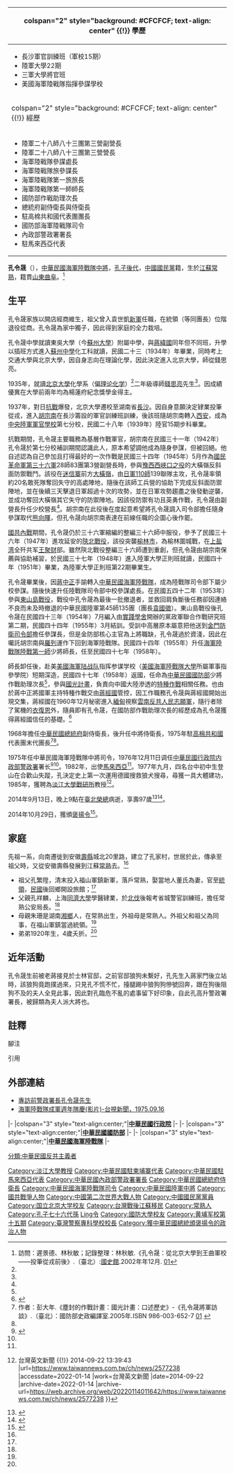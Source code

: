 
{{Infobox Officeholder
|honorific-prefix   = 
|name               = 孔令晟
|honorific-suffix   = 
|image              =Kung Lieng Sheng-1978.jpg
|imagesize          = 250px
|smallimage         = 
|caption            = 孔令晟（1978年）
|order              = 
|office             = {{ROC}}第3任[[內政部警政署|內政部警政署]]署长
|term_start         = 1976年
|term_end           = 1982年
|alongside          = <!--For two or more people serving in the same position from the same district.  (e.g. United States Senators.)-->
|vicepresident      = 
|viceprimeminister  = 
|deputy             = 
|lieutenant         = 
|monarch            = 
|president          = 
|primeminister      = 
|taoiseach          = 
|chancellor         =  
|governor           = 
|governor-general   = 
|governor_general   = 
|succeeding         =  <!--For President-elect or equivalent-->
|predecessor        = 周菊村
|successor          = [[何恩廷|何恩廷]]
|constituency       = 
|majority           = 
|office1             = {{flagicon image|ROC Office of the President Emblem.svg}} 第8任[[總統府侍衛長|總統府侍衛長]]
|term_start1         = 1970年11月
|term_end1           = 1972年4月
|predecessor1        = [[郝柏村|郝柏村]]
|successor1          = [[鄒堅|鄒堅]]
|order2             =  <!--Can be repeated up to eight times by changing the number-->
|office2            =  	{{ROC}}駐[[馬來西亞|馬來西亞]]代表<!--Can be repeated up to eight times by changing the number-->
|birth_date   = {{birth date|1918|6|18}}
|birth_place  = {{ROC-1912}}[[江蘇|江蘇]][[常熟|常熟]]
|death_date   = {{death date and age|2014|9|13|1918|6|18}}
|death_place  = {{ROC-TW}}[[臺北市|臺北市]]
|restingplace = 
|restingplacecoordinates = 
|birthname    = 
|nationality  = 
|party        = 
|otherparty   =  <!--For additional political affiliations-->
|spouse       = 
|partner      =  <!--For those with a domestic partner and not married-->
|relations    = 
|children     = 
|residence    = 
|alma_mater   = 
|occupation   = 
|profession   = 
|cabinet      = 
|committees   = 
|portfolio    = 
|religion     = 
|signature    = 
|website      = 
|footnotes    = 
|blank1       = 
|data1        = 
|blank2       = 
|data2        = 
|blank3       = 
|data3        = 
|blank4       = 
|data4        = 
|blank5       = 
|data5        = 
<!--Military service-->
|nickname     = 
|allegiance   = 
|branch       = {{flagicon image|Flag of the Republic of China Marine Corps.svg}}[[中華民國海軍陸戰隊|中華民國海軍陸戰隊]]
|serviceyears = 

| rank = {{flagicon image|ROCMC_Lieutenant_General%27s_Flag.svg}} [[中將|中將]]

|unit         = 
|commands     = 
|battles      = 
|awards       = 
|military_blank1 = 
|military_data1  = 
|military_blank2 = 
|military_data2  = 
|military_blank3 = 
|military_data3  = 
|military_blank4 = 
|military_data4  = 
|military_blank5 = 
|military_data5  = 
}}
{| class="infobox bordered" style="width: 18em; font-size: 90%; text-align: left; float:right;" cellpadding="3"
|-
! colspan="2" style="background: #CFCFCF; text-align: center" {{!}} 學歷
|- 
| colspan="2" style="font-size: 90%" |<div style="text-align: left">
* 長沙軍官訓練班（軍校15期）
* 陸軍大學22期
* 三軍大學將官班
* 美國海軍陸戰隊指揮參謀學校
</div>
|-
! colspan="2" style="background: #CFCFCF; text-align: center" {{!}} 經歷
|- 
| colspan="2" style="font-size: 90%" |<div style="text-align: left">
* 陸軍二十八師八十三團第三營副營長
* 陸軍二十八師八十三團第三營營長
* 海軍陸戰隊參謀處長
* 海軍陸戰隊旅參謀長
* 海軍陸戰隊第一旅旅長
* 海軍陸戰隊第一師師長
* 國防部作戰助理次長
* 總統府副侍衛長與侍衛長
* 駐高棉共和國代表團團長
* 國防部海軍陸戰隊司令
* 內政部警政署署長
* 駐馬來西亞代表
</div>
|}
'''孔令晟'''（{{bd|1918年|6月18日|2014年|9月13日|catIdx=Kong孔}}），[[中華民國陸軍|中華民國海軍陸戰隊]][[中將|中將]]，[[孔子|孔子]][[孔子世家|後代]]，[[中國國民黨|中國國民黨]]籍，生於[[江蘇|江蘇]][[常熟|常熟]]，籍貫[[山東|山東]][[曲阜|曲阜]]。<ref name="open-nat-gov-tw-1009103956"> 訪問：遲景德、林秋敏；記錄整理：林秋敏.《孔令晟：從北京大學到王曲軍校——投筆從戎前後》.（臺北）:[[國史館|國史館]].2002年年12月. {{zh-tw}}[http://open.nat.gov.tw/OpenFront/kids/browse_detail.jspx?gpn=1009103956 01]{{dead link|date=2017年12月 |bot=InternetArchiveBot |fix-attempted=yes }}</ref>

== 生平 ==
孔令晟家族以開店經商維生，祖父曾入袁世凱[[新軍|新軍]]任職，在統領（等同團長）位階退役從商。孔令晟為家中獨子，因此得到家庭的全力栽培。

孔令晟中學就讀東吳大學（今[[蘇州大學|蘇州大學]]）附屬中學，與[[蔣緯國|蔣緯國]]同年但不同班，升學以插班方式進入[[江蘇省蘇州中學|蘇州中學]]化工科就讀，民國二十三（1934年）年畢業，同時考上交通大學與北京大學，因自身志向在理論化學，因此決定進入北京大學，師從錢思亮。

1935年，就讀[[北京大學|北京大學]]化學系（偏[[理论化学|理论化学]]）<ref name="open-nat-gov-tw-1009103956"/>二年級導師[[錢思亮|錢思亮]]先生<ref name="open-nat-gov-tw-1009103956"/>。因成績優異在大學前兩年均為楊蓮府紀念獎學金得主。

1937年，對日[[抗戰|抗戰]]爆發，北京大學遷校至湖南省[[長沙|長沙]]。因自身意願決定肄業投筆從戎，進入[[胡宗南|胡宗南]]在長沙籌設的軍官訓練班訓練，後該班隨胡宗南轉入[[西安|西安]]，成為[[中央陸軍軍官學校|中央陸軍軍官學校]]第七分校{{efn|name=mag-udn-20100211 |1=曾受業於黃埔1期[[胡宗南|胡宗南]]<ref>{{cite web |url=http://mag.udn.com/mag/people/storypage.jsp?f_ART_ID=235601 |title=胡宗南史實展 追憶將軍戰功 |author=沈旭凱 |location=新北市中和區 |date=2010-02-11 |publisher=[[聯合報|聯合報]] |language=zh-tw |access-date=2014-05-07 |archive-date=2014-05-08 |archive-url=https://web.archive.org/web/20140508030654/http://mag.udn.com/mag/people/storypage.jsp?f_ART_ID=235601 |dead-url=no }}</ref>}}，民國二十八年（1939年）陸官15期步科畢業。

抗戰期間，孔令晟主要職務為基層作戰軍官，胡宗南在民國三十一年（1942年）孔令晟於第七分校補訓期間認識此人，原本希望調他成為隨身參謀，但被回絕。他自述認為自己參加且打得最好的一次作戰是民國三十四年（1945年）5月作為[[國民革命軍第三十六軍|國民革命軍第三十六軍]]28師83團第3營副營長時，參與[[豫西鄂北會戰|豫西西峽口之役]]的大橫嶺反斜面防禦戰鬥。該役在[[迷信寨|迷信寨]]前方[[大橫嶺|大橫嶺]]，由[[第110師團_(日本陸軍)|日軍110師]]139聯隊主攻，孔令晟率領約20名敢死隊奪回失守的高處陣地，隨後在該師工兵營的協助下完成反斜面防禦陣地，並在後續三天擊退日軍超過十次的攻勢，並在日軍攻勢趨盡之後發動逆襲，並成功奪回大橫嶺其它失守的防禦陣地。因該役防禦有功且英勇作戰，孔令晟由副營長升任少校營長<ref name="open-nat-gov-tw-1009103956"/>。胡宗南在此役後在度起意希望將孔令晟調入司令部擔任隨身參謀取代[[熊向暉|熊向暉]]，但孔令晟向胡宗南表達在前線任職的企圖心後作罷。

[[國共內戰|國共內戰]]期間，孔令晟仍於三十六軍縮編的整編三十六師中服役，參予了民國三十六年（1947年）進攻延安的[[陝北戰役|陝北戰役]]，該役突襲[[榆林市|榆林市]]，為榆林圍城戰，在[[上盐湾|上盐湾]]全歼共军[[王聚财|王聚财]]部。雖然陝北戰役整編三十六師遭到重創，但孔令晟由胡宗南保薦與協助補習，於民國三十七年（1948年）進入陸軍大學正則班就讀，民國四十年（1951年）畢業，為陸軍大學正則班第22期畢業生。

孔令晟畢業後，因[[蔣中正|蔣中正]]手諭轉入[[中華民國海軍陸戰隊|中華民國海軍陸戰隊]]，成為陸戰隊司令部下屬少校參謀。隨後快速升任陸戰隊司令部中校參謀處長。在民國五四十二年（1953年）參與[[東山島戰役|東山島戰役]]，戰役中孔令晟為最後一批撤退者，並救回肩負斷後任務卻因連絡不良而未及時撤退的中華民國陸軍第45師135團（團長[[袁國徵|袁國徵]]）。東山島戰役後孔令晟在民國四十三年（1954年）7月編入由[[白團|實踐學舍]]開辦的黨政軍聯合作戰研究班第二期，民國四十四年（1955年）3月結訓。受訓中高層原本屬意把他送到[[陸軍金門防衛指揮部|金門防衛司令部]]擔任參謀長，但是金防部核心主官為上將職缺，孔令晟過於資淺，因此在囑託胡宗南與[[羅列|羅列]]運作下回到海軍陸戰隊。民國四十四年（1955年）升任[[海軍陸戰隊陸戰第一師|海軍陸戰隊陸戰第一師]]少將師長，任至民國四十七年（1958年）。

師長卸任後，赴美[[美國海軍陆战队|美國海軍陆战队]]指挥参谋学校（[[美國海軍陸戰隊大學|美國海軍陸戰隊大學]]所屬軍事指參學院）短期深造，民國四十七年（1958年）返國，任命為[[中華民國國防部|中華民國國防部]]少將作戰助理次長<ref name="open-nat-gov-tw-1009103956"/>，參與[[國光計畫|國光計畫]]，負責向中國大陸滲透的[[特種作戰|特種作戰]]相關任務。也由於蔣中正將國軍主持特種作戰交由[[蔣經國|蔣經國]]管控，因工作職務孔令晟與蔣經國開始出現交集，蔣經國在1960年12月秘密進入[[緬甸|緬甸]]視察[[泰緬孤軍|雲南反共人民志願軍]]，隨行者除了駕機的[[衣復恩|衣復恩]]外，隨員即有孔令晟，在國防部作戰助理次長的經歷成為孔令晟獲得蔣經國信任的基礎。<ref>{{cite news |title=一葉知秋：孔令晟與台灣的警政現代化〈一〉 |url=https://hk.on.cc/tw/bkn/cnt/commentary/20140922/bkntw-20140922000416842-0922_04411_001.html |accessdate=2022-01-14 |work=on.cc東網 |date=2014-09-22 |language=zh-hk |archive-date=2022-01-15 |archive-url=https://web.archive.org/web/20220115064620/https://hk.on.cc/tw/bkn/cnt/commentary/20140922/bkntw-20140922000416842-0922_04411_001.html }}</ref>

1968年擔任[[中華民國總統府|中華民國總統府]]副侍衛長，後升任中將侍衛長，1975年駐[[高棉共和國|高棉共和國]]代表團末代團長<ref>作者：彭大年.《塵封的作戰計畫：國光計畫：口述歷史》-《孔令晟將軍訪談》.（臺北）：國防部史政編譯室.2005年.ISBN 986-003-652-7 {{zh-tw}}[http://books.google.com.tw/books/about/%E5%A1%B5%E5%B0%81%E7%9A%84%E4%BD%9C%E6%88%B0%E8%A8%88%E7%95%AB.html?id=Q4RIAAAAMAAJ&redir_esc=y 01] {{Wayback|url=http://books.google.com.tw/books/about/%E5%A1%B5%E5%B0%81%E7%9A%84%E4%BD%9C%E6%88%B0%E8%A8%88%E7%95%AB.html?id=Q4RIAAAAMAAJ&redir_esc=y|date=20140508042647}}</ref><ref name="open-nat-gov-tw-1009103956"/>。

1975年任中華民國海軍陸戰隊中將司令，1976年12月11日调任[[中華民國行政院|中華民國行政院]][[内政部警政署|内政部警政署]]署长<ref name="ncl-npa-">{{cite web |url=http://handle.ncl.edu.tw/11296/ndltd/54739235829338216448 |title=孔令晟與警政現代化 |author=郭世雅 |location=桃園縣龜山鄉 |year=2001 |work=行政警察研究所 | publisher=[[中央警察大學|中央警察大學]] |language=zh-tw }}</ref><ref name="open-nat-gov-tw-1009103956"/>。1982年，出使[[馬來西亞|馬來西亞]]<ref name="open-nat-gov-tw-1009103956"/>。1977年九月，四名台中初中生登山在合歡山失蹤，孔決定史上第一次運用德國搜救狼犬搜尋，尋獲一具大體建功，1985年，獲聘為[[淡江大學|淡江大學]][[淡江大學國際事務與戰略研究所|戰研所]]教授<ref>{{cite news |title=孔令晟病逝 歷任軍警要職 {{!}} 台灣英文新聞 {{!}} 2014-09-22 13:39:43 |url=https://www.taiwannews.com.tw/ch/news/2577238 |accessdate=2022-01-14 |work=台灣英文新聞 |date=2014-09-22 |archive-date=2022-01-14 |archive-url=https://web.archive.org/web/20220114011642/https://www.taiwannews.com.tw/ch/news/2577238 }}</ref>。

2014年9月13日，晚上9點在[[臺北榮總|臺北榮總]]病逝，享壽97歲<ref>{{cite news |url=http://www.chinatimes.com/realtimenews/20140922001585-260407 |date=2014-09-22 |archiveurl=https://web.archive.org/web/20140922044330/http://www.chinatimes.com/realtimenews/20140922001585-260407 |archivedate=2014-09-22 |title=孔令晟日前病逝 享壽97歲 |publisher=[[中國時報|中國時報]] |author=郭匡超 |language=zh-tw |deadurl=yes |accessdate=2014-09-22 }}</ref><ref>{{cite news |url=http://www.nownews.com/n/2014/09/22/1423418 |title=前警政署長孔令晟病逝　享壽97歲 |date=2014-09-22 |archiveurl=https://web.archive.org/web/20140922045426/http://www.nownews.com/n/2014/09/22/1423418 |archivedate=2014-09-22 |publisher=NOWnews 今日新聞 |author=呂烱昌 |language=zh-tw |deadurl=yes |accessdate=2014-09-22 }}</ref>。

2014年10月29日，獲頒[[褒揚令|褒揚令]]<ref name="paper-2014-7164">{{cite web |url=http://www.president.gov.tw/Portals/0/Bulletins/paper/pdf/7164.pdf |title=總統府公報 |work=第7164號 |date=2014-10-29 |publisher=[[中華民國總統府|中華民國總統府]] |accessdate=2016-02-13 |archive-date=2016-02-16 |archive-url=https://web.archive.org/web/20160216080809/http://www.president.gov.tw/Portals/0/Bulletins/paper/pdf/7164.pdf |dead-url=no }}</ref>。

== 家庭 ==
先祖一系，向南遷徙到安徽[[壽縣|壽縣]]城北20里路，建立了孔家村，世居於此，傳承至祖父時，又從安徽壽縣發展到江蘇[[常熟|常熟]]去。<ref name="open-nat-gov-tw-1009103956" />

*祖父孔繁陞，清末投入福山軍鎮新軍，落戶常熟，娶當地人董氏為妻，官至[[統領|統領]]{{efn|name= 清末軍職 | 1=清末陸軍官職，相當於今日團長}}，[[中華民國|民國]]後回鄉開設旅館；<ref name="open-nat-gov-tw-1009103956" />
*父親孔祥麟，上海[[同濟大學|同濟大學]]學醫肄業，於[[北伐|北伐]]後報考省城警官訓練班，擔任常熟公安局長。<ref name="open-nat-gov-tw-1009103956" />
*母親朱珊是湖南[[湘鄉|湘鄉]]人，在常熟出生，外祖母是常熟人。外祖父和祖父為同事，在福山軍鎮當過統領。<ref name="open-nat-gov-tw-1009103956" />
*弟弟1920年生，4歲夭折。<ref name="open-nat-gov-tw-1009103956" />

== 近年活動 ==
孔令晟生前被老蔣接見於士林官邸，之前官邸狼狗未繫好，孔先生入蔣家門後立站時，該狼狗竟跑撲過來，只見孔不慌不忙，擡腿踢中狼狗狗慘號回奔，跟在狗後阻狗不及的夫人全見此事，因此對孔臨危不亂的處事留下好印象，自此孔高升警政署署長，被歸類為夫人派大將也。

== 註釋 ==
;腳注
{{notelist|iger=}}
;引用
{{reflist|2}}

==外部連結==
*[http://www.mlc.moj.gov.tw/public/Attachment/88210554399.pdf 專訪前警政署長孔令晟先生] {{Wayback|url=http://www.mlc.moj.gov.tw/public/Attachment/88210554399.pdf |date=20220331200720 }}
*[http://www.ttv.com.tw/news/tdcm/viewnews.asp?News=0264508 海軍陸戰隊成軍週年隊慶(影片)-台視新聞，1975.09.16] {{Wayback|url=http://www.ttv.com.tw/news/tdcm/viewnews.asp?News=0264508 |date=20190623073832 }}

{{start box}}
{{s-off}}
|-
|colspan="3" style="text-align:center;"|'''[[中華民國|中華民國]][[行政院|行政院]]'''
|-
{{s-before|[[周菊村|周菊村]]}}
{{s-title|[[中華民國內政部|內政部]][[警政署|警政署]]長|1976.12.11—1980年}}
{{s-after|[[何恩廷|何恩廷]]}}
|-
|colspan="3" style="text-align:center;"|'''[[中華民國國防部|中華民國國防部]]'''
|-
{{s-before|[[何恩廷|何恩廷]]}}
{{s-title|[[中華民國海軍陸戰隊|中華民國海軍陸戰隊]]司令|1975.06.16—1976.12.10}}
{{s-after|[[黃光洛|黃光洛]]}}
|-
|colspan="3" style="text-align:center;"|'''[[中華民國海軍陸戰隊|中華民國海軍陸戰隊]]'''
|-
{{s-before|[[何恩廷|何恩廷]]}}
{{s-title|[[海軍陸戰隊陸戰第1師|海軍陸戰隊陸戰第1師]]師長|1955.01.26—1958.03.10}}
{{s-after|[[黃光洛|黃光洛]]}}
{{end box}}

{{DEFAULTSORT:Kong孔令晟}}
[[Category:淡江大學教授|Category:淡江大學教授]]
[[Category:中華民國駐柬埔寨代表|Category:中華民國駐柬埔寨代表]]
[[Category:中華民國駐馬來西亞代表|Category:中華民國駐馬來西亞代表]]
[[Category:中華民國內政部警政署署長|Category:中華民國內政部警政署署長]]
[[Category:中華民國總統府侍衛長|Category:中華民國總統府侍衛長]]
[[Category:中華民國海軍陸戰隊司令|Category:中華民國海軍陸戰隊司令]]
[[Category:中華民國陸軍中將|Category:中華民國陸軍中將]]
[[Category:國共戰爭人物|Category:國共戰爭人物]]
[[Category:中國第二次世界大戰人物|Category:中國第二次世界大戰人物]]
[[Category:中國國民黨黨員|Category:中國國民黨黨員]]
[[Category:国立北京大学校友|Category:国立北京大学校友]]
[[Category:台灣戰後江蘇移民|Category:台灣戰後江蘇移民]]
[[Category:常熟人|Category:常熟人]]
[[Category:孔子七十六代孫|Category:孔子七十六代孫]]
[[Category:孔姓|Ling令]]
[[Category:國防大學校友|Category:國防大學校友]]
[[Category:黄埔军校第十五期|Category:黄埔军校第十五期]]
[[分類:中華民國反共主義者|分類:中華民國反共主義者]]
[[Category:臺灣警察專科學校校長|Category:臺灣警察專科學校校長]]
[[Category:獲中華民國總統頒褒揚令的政治人物|Category:獲中華民國總統頒褒揚令的政治人物]]